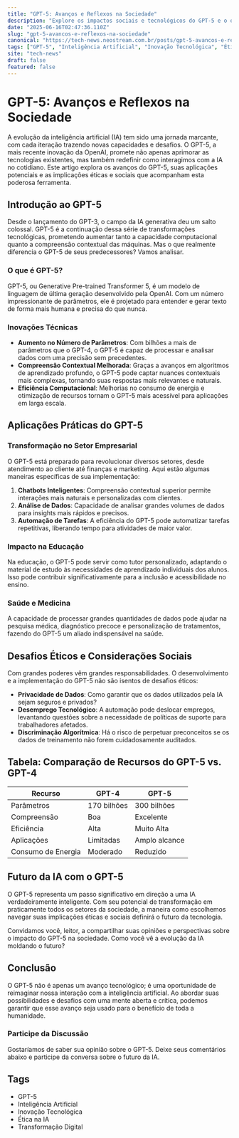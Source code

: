 ```yaml
---
title: "GPT-5: Avanços e Reflexos na Sociedade"
description: "Explore os impactos sociais e tecnológicos do GPT-5 e o que o futuro reserva para a IA."
date: "2025-06-16T02:47:36.110Z"
slug: "gpt-5-avancos-e-reflexos-na-sociedade"
canonical: "https://tech-news.neostream.com.br/posts/gpt-5-avancos-e-reflexos-na-sociedade"
tags: ["GPT-5", "Inteligência Artificial", "Inovação Tecnológica", "Ética na IA", "Transformação Digital"]
site: "tech-news"
draft: false
featured: false
---
```


# GPT-5: Avanços e Reflexos na Sociedade

A evolução da inteligência artificial (IA) tem sido uma jornada marcante, com cada iteração trazendo novas capacidades e desafios. O GPT-5, a mais recente inovação da OpenAI, promete não apenas aprimorar as tecnologias existentes, mas também redefinir como interagimos com a IA no cotidiano. Este artigo explora os avanços do GPT-5, suas aplicações potenciais e as implicações éticas e sociais que acompanham esta poderosa ferramenta.

## Introdução ao GPT-5

Desde o lançamento do GPT-3, o campo da IA generativa deu um salto colossal. GPT-5 é a continuação dessa série de transformações tecnológicas, prometendo aumentar tanto a capacidade computacional quanto a compreensão contextual das máquinas. Mas o que realmente diferencia o GPT-5 de seus predecessores? Vamos analisar.

### O que é GPT-5?

GPT-5, ou Generative Pre-trained Transformer 5, é um modelo de linguagem de última geração desenvolvido pela OpenAI. Com um número impressionante de parâmetros, ele é projetado para entender e gerar texto de forma mais humana e precisa do que nunca.

### Inovações Técnicas

- **Aumento no Número de Parâmetros**: Com bilhões a mais de parâmetros que o GPT-4, o GPT-5 é capaz de processar e analisar dados com uma precisão sem precedentes.
- **Compreensão Contextual Melhorada**: Graças a avanços em algoritmos de aprendizado profundo, o GPT-5 pode captar nuances contextuais mais complexas, tornando suas respostas mais relevantes e naturais.
- **Eficiência Computacional**: Melhorias no consumo de energia e otimização de recursos tornam o GPT-5 mais acessível para aplicações em larga escala.

## Aplicações Práticas do GPT-5

### Transformação no Setor Empresarial

O GPT-5 está preparado para revolucionar diversos setores, desde atendimento ao cliente até finanças e marketing. Aqui estão algumas maneiras específicas de sua implementação:

1. **Chatbots Inteligentes**: Compreensão contextual superior permite interações mais naturais e personalizadas com clientes.
2. **Análise de Dados**: Capacidade de analisar grandes volumes de dados para insights mais rápidos e precisos.
3. **Automação de Tarefas**: A eficiência do GPT-5 pode automatizar tarefas repetitivas, liberando tempo para atividades de maior valor.

### Impacto na Educação

Na educação, o GPT-5 pode servir como tutor personalizado, adaptando o material de estudo às necessidades de aprendizado individuais dos alunos. Isso pode contribuir significativamente para a inclusão e acessibilidade no ensino.

### Saúde e Medicina

A capacidade de processar grandes quantidades de dados pode ajudar na pesquisa médica, diagnóstico precoce e personalização de tratamentos, fazendo do GPT-5 um aliado indispensável na saúde.

## Desafios Éticos e Considerações Sociais

Com grandes poderes vêm grandes responsabilidades. O desenvolvimento e a implementação do GPT-5 não são isentos de desafios éticos:

- **Privacidade de Dados**: Como garantir que os dados utilizados pela IA sejam seguros e privados?
- **Desemprego Tecnológico**: A automação pode deslocar empregos, levantando questões sobre a necessidade de políticas de suporte para trabalhadores afetados.
- **Discriminação Algorítmica**: Há o risco de perpetuar preconceitos se os dados de treinamento não forem cuidadosamente auditados.

## Tabela: Comparação de Recursos do GPT-5 vs. GPT-4

| Recurso         | GPT-4           | GPT-5           |
|-----------------|-----------------|-----------------|
| Parâmetros      | 170 bilhões     | 300 bilhões     |
| Compreensão     | Boa             | Excelente       |
| Eficiência      | Alta            | Muito Alta      |
| Aplicações      | Limitadas       | Amplo alcance   |
| Consumo de Energia | Moderado  | Reduzido         |

## Futuro da IA com o GPT-5

O GPT-5 representa um passo significativo em direção a uma IA verdadeiramente inteligente. Com seu potencial de transformação em praticamente todos os setores da sociedade, a maneira como escolhemos navegar suas implicações éticas e sociais definirá o futuro da tecnologia.

Convidamos você, leitor, a compartilhar suas opiniões e perspectivas sobre o impacto do GPT-5 na sociedade. Como você vê a evolução da IA moldando o futuro?

## Conclusão

O GPT-5 não é apenas um avanço tecnológico; é uma oportunidade de reimaginar nossa interação com a inteligência artificial. Ao abordar suas possibilidades e desafios com uma mente aberta e crítica, podemos garantir que esse avanço seja usado para o benefício de toda a humanidade.

### Participe da Discussão

Gostaríamos de saber sua opinião sobre o GPT-5. Deixe seus comentários abaixo e participe da conversa sobre o futuro da IA.

## Tags

- GPT-5
- Inteligência Artificial
- Inovação Tecnológica
- Ética na IA
- Transformação Digital
